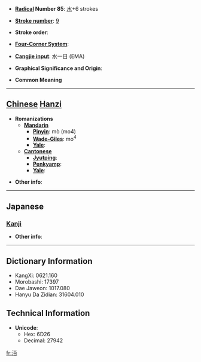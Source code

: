 * '''[[Wiktionary:Chinese radical index| Radical]] Number 85''': [[Wiktionary:Chinese radical index 水|水]]+6 strokes

* '''[[Wiktionary:Chinese total strokes index|Stroke number]]''': [[Wiktionary:Chinese total strokes index 9|9]]

* '''Stroke order''': 

* '''[[Wiktionary:Chinese four corner index|Four-Corner System]]''': 

* '''[[Wiktionary:Chinese Cangjie index|Cangjie input]]''': 水一日 (EMA)

* '''Graphical Significance and Origin''': 

* '''Common Meaning'''

----

== [[Chinese]] [[Hanzi]] ==

* '''Romanizations'''
** '''[[Mandarin]]'''
*** '''[[Pinyin]]''': mò (mo4)
*** '''[[Wade-Giles]]''': mo<sup>4</sup>
*** '''[[Yale]]''': 
** '''[[Cantonese]]'''
*** '''[[Jyutping]]''':
*** '''[[Penkyamp]]''': 
*** '''[[Yale]]''': 

* '''Other info''': 

----

==Japanese==
===[[Kanji]]===
{{kanji|on readings=[[ばく]] (baku), [[みゃく]] (myaku), [[はく]] (haku), [[ひゃく]] (hyaku)|kun readings=}}

* '''Other info''':  

----

== Dictionary Information ==

* KangXi: 0621.160
* Morobashi: 17397
* Dae Jaweon: 1017.080
* Hanyu Da Zidian: 31604.010

== Technical Information ==

* '''Unicode''':
** Hex: 6D26
** Decimal: 27942

[[fr:洦]]